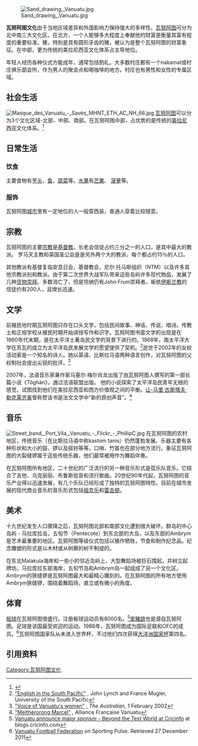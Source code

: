 [[File:Sand_drawing,_Vanuatu.jpg|thumb]]

'''瓦努阿图文化'''由于当地区域差异和外国影响力保持强大的多样性。[[瓦努阿图|瓦努阿图]]可分为北中南三大文化区。在北方，一个人能够多大程度上奉献他的财富是衡量其富有程度的重要标准。猪，特别是具有圆形牙齿的猪，被认为是整个瓦努阿图的财富象征。在中部，更为传统的美拉尼西亚文化体系占主导地位。

年轻人经历各种仪式方能成年，通常包括割礼。大多数村庄都有一个nakamal或村庄俱乐部会所，作为男人的聚会点和喝咖啡的地方。村庄也有男性和女性的专属区域。

== 社会生活 ==
[[File:Masque_des_Vanuatu_-_Savès_MHNT_ETH_AC_NH_66.jpg|thumb]]
[[瓦努阿图|瓦努阿图]]可以分为3个文化区域-北部、中部、南部。在瓦努阿图中部，占优势的是传统的[[美拉尼西亚|美拉尼西亚]]文化体系。<ref name="tourism">{{cite web|publisher=[http://www.vanuatutourism.com/ Vanuatu Tourism Office] |url=http://www.vanuatutourism.com/vanuatu/export/sites/VTO/en/culture/culture.html |title=Culture of Vanuatu |accessdate=2007-07-16 |deadurl=yes |archiveurl=https://web.archive.org/web/20070520205556/http://www.vanuatutourism.com/vanuatu/export/sites/VTO/en/culture/culture.html |archivedate=2007-05-20 }}</ref>

== 日常生活 ==

=== 饮食 ===
主要食物有[[芋头|芋头]]，[[鱼|鱼]]，[[蔬菜|蔬菜]]等。[[水果|水果]]有[[芒果|芒果]]、 [[菠萝|菠萝]]等。

=== 服饰 ===
{{sect-stub}}
瓦努阿图[[城市|城市]]里有一定地位的人一般穿西装，普通人穿着比较随意。

== 宗教 ==
瓦努阿图的主要[[宗教|宗教]]是[[基督教|基督教]]。长老会信徒占约三分之一的人口，是其中最大的教派。 罗马天主教和英国圣公会是是另外两个大的教派，每个都占约15％的人口。

其他教派有基督复临安息日会，基督教会，尼尔·托马斯组织（NTM）以及许多其他宗教派别和教派。由于第二次世界大战军队带来这些岛屿许多现代物品，发展了几种[[货物崇拜|货物崇拜]]。多数消亡了，但是坦纳仍有John Frum崇拜者。皈依[[伊斯兰教|伊斯兰教]]的信徒约有200人，且增长迅速。

== 文学 ==
前殖民地时期瓦努阿图只存在口头文学，包括民间故事、神话、传说、唱诗。传教士和正规学校从殖民时期开始讲授写作和识字。瓦努阿图书面文学的出现是在1960年代末期，是在太平洋土著岛民文学的背景下进行的。1968年，南太平洋大学在苏瓦的成立为太平洋岛民发展文学的愿望提供了契机。<ref name="ESP">[http://www.vanuatu.usp.ac.fj/paclangunit/English_South_Pacific.htm "English in the South Pacific"] {{webarchive|url=https://web.archive.org/web/20081206173414/http://www.vanuatu.usp.ac.fj/paclangunit/English_South_Pacific.htm |date=6 December 2008 }}, John Lynch and France Mugler, University of the South Pacific</ref>逝世于2002年的女权活动家{{link-en|Grace Mera Molisa|Grace Mera Molisa}}是一个知名的诗人。她以英语、比斯拉马语两种语言创作，对瓦努阿图的父权制社会提出尖锐的批评。<ref>[http://www.vanuatu.usp.ac.fj/library/Online/Vanuatu/o'callaghan.htm "Voice of Vanuatu's women"] {{Wayback|url=http://www.vanuatu.usp.ac.fj/library/Online/Vanuatu/o%27callaghan.htm |date=20120117233616 }}, ''The Australian'', 1 February 2002</ref>

2007年，法语音乐家兼作家马塞尔·梅尔肖龙出版了由瓦努阿图人撰写的第一部长篇小说《Tôghàn》，通过法语联盟出版。 他的小说探索了太平洋岛民青年无根的感觉，试图找到他们在美拉尼西亚和西方价值观之间的平衡。[[让-马里·古斯塔夫·勒克莱齐奥|让-马里·古斯塔夫·勒克莱齐奥]]曾称赞该书是法文文学中“新的原创声音”。<ref>[http://www.alliancefr.vu/litterature/175-meltherorong-marcel "Melthérorong Marcel"] {{Wayback|url=http://www.alliancefr.vu/litterature/175-meltherorong-marcel |date=20160303190301 }}, Alliance Française Vanuatu</ref>

== 音乐 ==
[[Image:Street_band,_Port_Vila,_Vanuatu_-_Flickr_-_PhillipC.jpg|thumb]]
在瓦努阿图的农村地区，传统音乐（在比斯拉马语中称kastom tanis）仍然蓬勃发展。乐器主要有各种形状和大小的鼓、锣以及摇铃等等。口哨、竹笛也在部分地方流行。象征瓦努阿图的大裂缝锣属于这些传统乐器，他们最常被用作为舞蹈伴奏。

在瓦努阿图所有地区，二十世纪的广泛流行的另一种音乐形式是弦乐队音乐。它结合了吉他、乌克丽丽、布鲁斯低音和流行歌曲。20世纪90年代起，瓦努阿图的音乐产业得以迅速发展，有几个乐队已经形成了独特的瓦努阿图特性。目前在城市发展的现代商业音乐的音乐形式包括[[祖克乐|祖克乐]]和[[雷击顿|雷击顿]]。

==美术==
十九世纪发生人口骤降之后，瓦努阿图北部和南部文化遭到很大破坏。群岛的中心岛屿 - 马拉库拉岛，五旬节（Pentecote）到东北部的大岛，以及东部的Ambrym是艺术最重要的地区。瓦努阿图等级仪式包括以猪作牺牲，节食和制作纪念品。纪念雕塑的形式是以木材或从树蕨的树干制成的。

在东北Malakula海岸和一些小的邻近岛屿上，大型舞蹈场被巨石围起，并树立起牌坊。马拉库拉东部海岸，五旬节岛和Ambrym岛一起组成了另一个文化区。Ambrym的狭缝锣是瓦努阿图最大和最精心雕刻的。在瓦努阿图的所有地方使用Ambrym狭缝锣，围绕着舞蹈场，直立或有微小的角度。

== 体育 ==
[[板球|板球]]在瓦努阿图很盛行。注册板球运动员有8000名。<ref>[http://blogs.cricinfo.com/btw/archives/2008/06/vanuatu_announc_1.php Vanuatu announce major sponsor - Beyond the Test World at Cricinfo<!-- bot-generated title -->] {{Wayback|url=http://blogs.cricinfo.com/btw/archives/2008/06/vanuatu_announc_1.php |date=20080729112756 }} at blogs.cricinfo.com</ref>[[笨豬跳|笨豬跳]]也是源自瓦努阿图。足球是该国最受欢迎的运动。1988年，瓦努阿图成为国际足联和OFC的成员。<ref>[http://www.sportingpulse.com/assoc_page.cgi?client=0-1005-0-0-0&sID=12553&news_task=DETAIL&articleID=111135&sectionID=12553 Vanuatu Football Federation] {{Wayback|url=http://www.sportingpulse.com/assoc_page.cgi?client=0-1005-0-0-0&sID=12553&news_task=DETAIL&articleID=111135&sectionID=12553 |date=20120307010504 }} on Sporting Pulse. Retrieved 27 December 2011</ref>瓦努阿图国家队从未进入世界杯，不过他们四次获得[[大洋洲国家杯|大洋洲国家杯]]第四名。

==引用资料==
{{reflist}}

{{大洋洲题目|文化}}

[[Category:瓦努阿图文化|Category:瓦努阿图文化]]